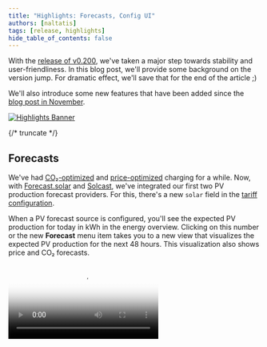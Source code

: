 ```yaml
---
title: "Highlights: Forecasts, Config UI"
authors: [naltatis]
tags: [release, highlights]
hide_table_of_contents: false
---
```



With the [release of v0.200](https://github.com/evcc-io/evcc/releases), we've taken a major step towards stability and user-friendliness.
In this blog post, we'll provide some background on the version jump.
For dramatic effect, we'll save that for the end of the article ;)

We'll also introduce some new features that have been added since the [blog post in November](/blog/2024/11/22/highlights-charts-stats).

[![Highlights Banner](forecasts-banner.webp)](/blog/2025/02/19/highlights-forecasts-config-ui)

{/* truncate */}

## Forecasts

We've had [CO₂-optimized](/docs/features/co2) and [price-optimized](/docs/features/dynamic-prices) charging for a while.
Now, with [Forecast.solar](https://forecast.solar) and [Solcast](https://solcast.com/free-rooftop-solar-forecasting), we've integrated our first two PV production forecast providers.
For this, there's a new `solar` field in the [tariff configuration](/docs/tariffs).

When a PV forecast source is configured, you'll see the expected PV production for today in kWh in the energy overview.
Clicking on this number or the new **Forecast** menu item takes you to a new view that visualizes the expected PV production for the next 48 hours.
This visualization also shows price and CO₂ forecasts.

<Video src={forecastsVideo} poster={forecastsPoster} />

Currently, only one PV forecast (corresponding to one roof surface) can be configured.
With the next release, we'll add the ability to combine forecasts.

PV forecast data doesn't yet influence charging planning but forms the foundation for future features and optimizations.

## Repeating Charging Plans

When evcc knows the vehicle's state of charge, several useful charging features become available.
The ability to establish a [minimum charge level](/docs/features/limits#minimum-charge) immediately after plugging in, or to charge the vehicle efficiently and cleanly using a [charging plan](/docs/features/plans) (departure time and target charge level), has been around for a while.

Almost as old is the desire for repeating charging plans.
That is, the ability to create weekday-dependent plans that don't require constant attention.
A big thank you goes to [@Maschga](https://github.com/Maschga), who tackled this major feature.
The result turned out really nice.

![Repeating Charging Plans](./repeating-plans.webp)

Plans can be deactivated when needed (e.g., during vacation).
Time zones, daylight saving time, and standard time are handled correctly 🤯.
Multiple repeating plans are possible, and for closely scheduled plans, the most relevant plan is selected with the planner's decision transparently visualized.

Learn more about this under [Charging Plans](/docs/features/plans#repeating-plans).

## Heat Pumps & SG-ready

The demand for heat pump support has come up regularly in recent months.
Until now, we deliberately focused on the electric vehicle use case to keep evcc focused and manageable.
Integration of heat generators was possible through methods like [relays, smart plugs](/docs/devices/smartswitches#heat-generation) and the plugin interface ([example](https://github.com/naltatis/aton-ctrl)), and was being used.

Since January, we've offer an explicit model for heat pump control.
Many heat pumps support the SG-Ready model.
Using a switchable relay (e.g., Shelly), the heat pump can be instructed to increase operation during surplus or low-cost grid power.

<SgreadySvg alt="Diagram showing heat pump control via SG-Ready relay" style={{ maxWidth: '700px' }} />

Some heat pumps also support direct communication, e.g., over the network.
The list of these devices is still relatively short.
If you have such a heat pump and know how to control it, please open a [GitHub Issue](https://github.com/evcc-io/evcc/issues).

You can find more information about [heat pumps & electic heaters](/docs/devices/heating) in the documentation.

The integration of heat generators in the UI is functional but not yet perfect.
Topics like time-based metrics and better representation of the heat pump in the main overview are on our to-do list.

## Config UI: Setup via Browser

During evcc's development, keeping the interface as simple and clean as possible has always been important to us.
We regularly receive feedback that other household members (often non-nerds) quickly find their way around the interface.
This is a quality that's not always a given, especially in "classic" open-source projects, and something we're quite proud of.

An important factor is the strong unification and the underlying data model.
Once an inverter, vehicle, or wallbox is configured, the peculiarities of the devices are no longer relevant in the UI.

However, the biggest pain point for many users is actually reaching this "everything is set up" state.
Until now, this required using the command line and editing a YAML file.

We've been working for a long time to enable initial setup through the UI.
Over the past years and months, we've gradually added individual functions like creating vehicles, meters, inverters, tariffs, and more.
Necessary features like a log view and authentication system are now also on board.

With v0.200, we've added the "last big piece" towards setup via UI.
**Now charging points and wallboxes, the central components of evcc, can be created and modified through the UI.**
This brings us noticeably closer to a stable 1.0 release.

<Video src={configUiVideo} poster={configUiPoster} />

The configuration interface is still marked as an experimental feature 🧪.
Not all fields are in the right place, carry the correct descriptions, and are thoroughly tested.
We therefore very much look forward to your feedback, suggestions, and bug reports.

Advanced features, like creating custom devices and better diagnostic tools, are still on the agenda.
You can find more about the status and progress around this topic in the [Epic Issue](https://github.com/evcc-io/evcc/issues/6029).

### Try Config UI

If you want to try out the pure UI setup, you can **start evcc with an empty `evcc.yaml`**.
You'll get a welcome screen and can proceed with your configuration through the UI from there.
Experimental features must be activated in the UI for this.

## And Much More...

As usual in the highlights blog posts, this is just a small selection of all the topics being worked on.
Since the last post in November, [over 250 Pull Requests](https://github.com/evcc-io/evcc/pulls?q=is%3Apr+is%3Amerged) 🤯 have been developed, reviewed, and successfully merged.

You can find the complete list of topics in the [Release Notes](https://github.com/evcc-io/evcc/releases) on GitHub.

**Best regards**<br/>
The evcc Team<br/>
Michael, Andi & Uli
